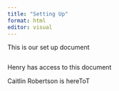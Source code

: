 ```yaml
---
title: "Setting Up"
format: html
editor: visual
---
```


This is our set up document

```r

```

Henry has access to this document

Caitlin Robertson is hereToT
